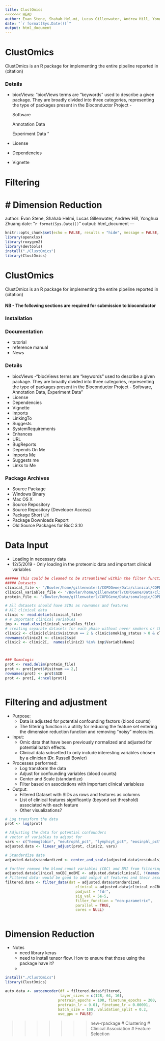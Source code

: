 ```yaml
---
title: ClustOmics
<<<<<<< HEAD
author: Evan Stene, Shahab Hel-mi, Lucas Gillenwater, Andrew Hill, Yonghua Zhuang
date: "`r format(Sys.Date())`"
output: html_document
---
```

# ClustOmics
ClustOmics is an R package for implementing the entire pipeline reported in (citation)

### Details
* biocViews: "biocViews terms are “keywords” used to describe a given package. They are broadly divided into three categories, representing the type of packages present in the Bioconductor Project -

    Software

    Annotation Data

    Experiment Data
"
* License
* Dependencies

* Vignette

# Filtering

# Dimension Reduction
=======
author: Evan Stene, Shahab Helmi, Lucas Gillenwater, Andrew Hill, Yonghua Zhuang
date: "`r format(Sys.Date())`"
output: html_document
---
```r
knitr::opts_chunk$set(echo = FALSE, results = "hide", message = FALSE, eval = FALSE, warning = FALSE)
library(openxlsx)
library(roxygen2)
library(devtools)
install("./ClustOmics")
library(ClustOmics)

```


# ClustOmics
ClustOmics is an R package for implementing the entire pipeline reported in (citation)

#### NB - The following sections are required for submission to bioconductor

### Installation
### Documentation
* tutorial
* reference manual
* News

### Details
* biocViews 
	-"biocViews terms are “keywords” used to describe a given package. They are broadly divided into three categories, representing the type of packages present in the Bioconductor Project - Software, Annotation Data, Experiment Data"
* License 
* Dependencies
* Vignette
* Imports
* LinkingTo
* Suggests 
* SystemRequirements
* Enhances
* URL
* BugReports
* Depends On Me
* Imports Me
* Suggests me
* Links to Me

### Package Archives
* Source Package
* Windows Binary
* Mac OS X
* Source Repository
* Source Repository (Developer Access)
* Package Short Url
* Package Downloads Report
* Old Source Packages for BioC 3.10

# Data Input
* Loading in necessary data
* 12/5/2019 - Only loading in the proteomic data and important clinical variables


```r
###### This could be cleaned to be streamlined within the filter function
##### Datasets
clinical_file <- "/Bowler/home/gillenwaterl/COPDGene/Data/clinical/COPDGene_P1P2_All_Visit_29sep18.txt"
clinical_variables_file <- "/Bowler/home/gillenwaterl/COPDGene/Data/clinical/P1P2_Pheno_w_QCT_DataDict_annotated_29sep18_important clinical variables_norace_gender_age.xlsx"
protein_file <- "/Bowler/home/gillenwaterl/COPDGene/Data/somalogic/COPDGene_SOMA1300_P1P2_Sep18.txt"

# All datasets should have SIDs as rownames and features 
# All clinical data
clinic <- read.delim(clinical_file)
# # Important clinical variables
imp <- read.xlsx(clinical_variables_file)
# creating separate datasets for each phase without never smokers or those with exclusionary diseases
clinic2 <- clinic[clinic$visitnum == 2 & clinic$smoking_status > 0 & clinic$ExclusionaryDisease == "",]
rownames(clinic2) <- clinic2$sid
clinic2 <- clinic2[,  names(clinic2) %in% imp$VariableName]



### Somalogic
prot <- read.delim(protein_file)
prot <- prot[prot$Visitnum == 2,]
rownames(prot) <- prot$SID
prot <- prot[, 4:ncol(prot)]



```

# Filtering and adjustment
* Purpose: 
	- Data is adjusted for potential confounding factors (blood counts)
	- The filtering function is a utility for reducing the feature set entering the dimension reduction function and removing "noisy" molecules. 
	
* Input: 
	- Omic data that have been previously normalized and adjusted for potential batch effects. 
	- Clinical data subsetted to only include interesting variables chosen by a clinician (Dr. Russell Bowler)

* Processes performed: 
	- Log transform the data
	- Adjust for confounding variables (blood counts)
	- Center and Scale (standardize)
	- Filter based on associations with important clinical variabless

* Output: 
	- Filtered Dataset with SIDs as rows and features as columns
	- List of clinical features significantly (beyond set threshold) associated with each feature
	- Other visualizations? 


```r
# Log transform the data 
prot <- log(prot)

# Adjusting the data for potential confounders
# vector of variables to adjust for
vars <- c("hemoglobin", "neutrophl_pct", "lymphcyt_pct", "eosinphl_pct", "monocyt_pct")
adjusted.data <- linear_adjust(prot, clinic2, vars)

# Standardize data
adjusted.data$standardized <- center_and_scale(adjusted.data$residuals)

# further remove the blood count variables (CBC) and BMI from filtering clincial variables
adjusted.data$clinical_noCBC_noBMI <- adjusted.data$clinical[, !(names(adjusted.data$clinical) %in% c("wbc","lymphcyt","lymphcyt_pct", "neutrophl_pct", "neutrophl", "monocyt_pct",  "monocyt", "eosinphl_pct", "eosinphl", "hemoglobin", "hematocrit", "MCV", "MCH", "MCHC", "Platelets", "RBC", "basophl", "basophl_pct", "BMI")) ]
# Filtered data- would be good to add output of features and their associations here (LG 12/6/19)
filtered.data <- filter_data(dat = adjusted.data$standardized, 
								clinical = adjusted.data$clinical_noCBC_noBMI, 
								padjust = "fdr", 
								sig_val = 5e-5,
								filter_function = "non-parametric", 
								parallel = TRUE,
								cores = NULL)



``` 


# Dimension Reduction
* Notes 
	- need library keras
	- need to install tensor flow. How to ensure that those using the package have it?
	- 

```r

install("./ClustOmics")
library(ClustOmics)

auto.data <- autoencoder(df = filtered.data$filtered, 
						 layer_sizes = c(128, 64, 16), 
                        pretrain_epochs = 100, finetune_epochs = 200,
                        pretrain_lr = 0.01, finetune_lr = 0.00001,
                        batch_size = 100, validation_split = 0.2,
                        use_gpu = FALSE)

```


>>>>>>> new-rpackage
# Clustering
# Clinical Association
# Feature Selection














